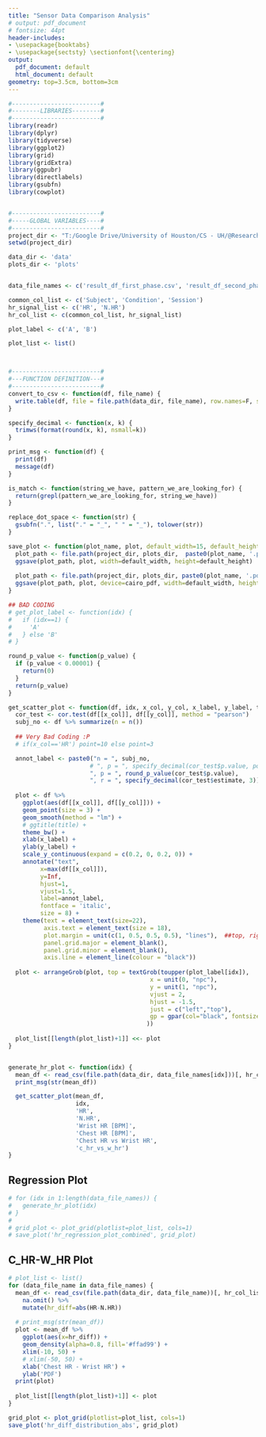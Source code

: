 ```yaml
---
title: "Sensor Data Comparison Analysis"
# output: pdf_document 
# fontsize: 44pt
header-includes:
- \usepackage{booktabs}
- \usepackage{sectsty} \sectionfont{\centering}
output:
  pdf_document: default
  html_document: default
geometry: top=3.5cm, bottom=3cm
---
```



```r

#-------------------------#
#--------LIBRARIES--------#
#-------------------------#
library(readr)
library(dplyr)
library(tidyverse)
library(ggplot2)
library(grid)
library(gridExtra)
library(ggpubr) 
library(directlabels)
library(gsubfn)
library(cowplot)


#-------------------------#
#-----GLOBAL VARIABLES----#
#-------------------------#
project_dir <- "T:/Google Drive/University of Houston/CS - UH/@Research - CPL/@Projects/NsfStressDataCuration/nsf-data-paper-scripts"
setwd(project_dir)

data_dir <- 'data'
plots_dir <- 'plots'


data_file_names <- c('result_df_first_phase.csv', 'result_df_second_phase.csv')

common_col_list <- c('Subject', 'Condition', 'Session')
hr_signal_list <- c('HR', 'N.HR')
hr_col_list <- c(common_col_list, hr_signal_list)

plot_label <- c('A', 'B')

plot_list <- list()



#-------------------------#
#---FUNCTION DEFINITION---#
#-------------------------#
convert_to_csv <- function(df, file_name) {
  write.table(df, file = file.path(data_dir, file_name), row.names=F, sep = ',')
}

specify_decimal <- function(x, k) {
  trimws(format(round(x, k), nsmall=k))
}

print_msg <- function(df) {
  print(df)
  message(df)
}

is_match <- function(string_we_have, pattern_we_are_looking_for) { 
  return(grepl(pattern_we_are_looking_for, string_we_have)) 
} 

replace_dot_space <- function(str) {
  gsubfn(".", list("." = "_", " " = "_"), tolower(str))
}

save_plot <- function(plot_name, plot, default_width=15, default_height=12) {
  plot_path <- file.path(project_dir, plots_dir,  paste0(plot_name, '.png'))
  ggsave(plot_path, plot, width=default_width, height=default_height)
  
  plot_path <- file.path(project_dir, plots_dir, paste0(plot_name, '.pdf'))
  ggsave(plot_path, plot, device=cairo_pdf, width=default_width, height=default_height)
}

## BAD CODING
# get_plot_label <- function(idx) {
#   if (idx==1) {
#     'A'
#   } else 'B'
# }

round_p_value <- function(p_value) {
  if (p_value < 0.00001) {
    return(0)
  }
  return(p_value)
}

get_scatter_plot <- function(df, idx, x_col, y_col, x_label, y_label, title, file_name, transformed=F) {
  cor_test <- cor.test(df[[x_col]], df[[y_col]], method = "pearson")
  subj_no <- df %>% summarize(n = n())
  
  ## Very Bad Coding :P
  # if(x_col=='HR') point=10 else point=3

  annot_label <- paste0("n = ", subj_no, 
                       # ", p = ", specify_decimal(cor_test$p.value, point), 
                       ", p = ", round_p_value(cor_test$p.value), 
                       ", r = ", specify_decimal(cor_test$estimate, 3))
    
  plot <- df %>%
    ggplot(aes(df[[x_col]], df[[y_col]])) +
    geom_point(size = 3) +
    geom_smooth(method = "lm") +
    # ggtitle(title) + 
    theme_bw() + 
    xlab(x_label) + 
    ylab(y_label) +
    scale_y_continuous(expand = c(0.2, 0, 0.2, 0)) +
    annotate("text",
         x=max(df[[x_col]]),
         y=Inf,
         hjust=1,
         vjust=1.5,
         label=annot_label,
         fontface = 'italic', 
         size = 8) +
    theme(text = element_text(size=22),
          axis.text = element_text(size = 18),
          plot.margin = unit(c(1, 0.5, 0.5, 0.5), "lines"),  ##top, right, bottom, left
          panel.grid.major = element_blank(),
          panel.grid.minor = element_blank(),
          axis.line = element_line(colour = "black")) 
  
  plot <- arrangeGrob(plot, top = textGrob(toupper(plot_label[idx]),
                                        x = unit(0, "npc"),
                                        y = unit(1, "npc"),
                                        vjust = 2, 
                                        hjust = -1.5,
                                        just = c("left","top"),
                                        gp = gpar(col="black", fontsize=22, fontface="bold")
                                       ))
  
  plot_list[[length(plot_list)+1]] <<- plot
}


generate_hr_plot <- function(idx) {
  mean_df <- read_csv(file.path(data_dir, data_file_names[idx]))[, hr_col_list] %>% na.omit()
  print_msg(str(mean_df))

  get_scatter_plot(mean_df,
                   idx,
                   'HR',
                   'N.HR',
                   'Wrist HR [BPM]',
                   'Chest HR [BPM]',
                   'Chest HR vs Wrist HR',
                   'c_hr_vs_w_hr')
}

``` 



\newpage
## Regression Plot
```r
# for (idx in 1:length(data_file_names)) {
#   generate_hr_plot(idx)
# }
# 
# grid_plot <- plot_grid(plotlist=plot_list, cols=1)
# save_plot('hr_regression_plot_combined', grid_plot)
```

\newpage
## C_HR-W_HR Plot
```r
# plot_list <- list()
for (data_file_name in data_file_names) {
  mean_df <- read_csv(file.path(data_dir, data_file_name))[, hr_col_list] %>% 
    na.omit() %>% 
    mutate(hr_diff=abs(HR-N.HR))
  
  # print_msg(str(mean_df))
  plot <- mean_df %>% 
    ggplot(aes(x=hr_diff)) +
    geom_density(alpha=0.8, fill='#ffad99') +
    xlim(-10, 50) +
    # xlim(-50, 50) +
    xlab('Chest HR - Wrist HR') +
    ylab('PDF')
  print(plot)
  
  plot_list[[length(plot_list)+1]] <- plot
}

grid_plot <- plot_grid(plotlist=plot_list, cols=1)
save_plot('hr_diff_distribution_abs', grid_plot)
```

